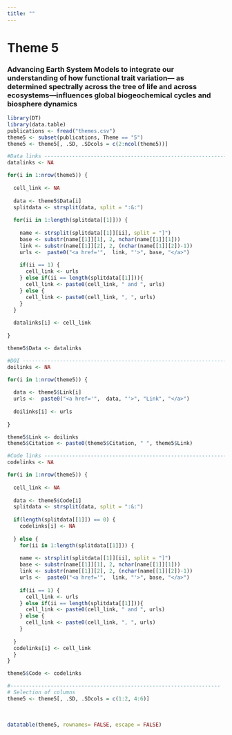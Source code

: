 ```yaml
---
title: ""
---
```


# Theme 5

### Advancing Earth System Models to integrate our understanding of how functional trait variation--- as determined spectrally across the tree of life and across ecosystems---influences global biogeochemical cycles and biosphere dynamics

```r
library(DT)
library(data.table)
publications <- fread("themes.csv")
theme5 <- subset(publications, Theme == "5")
theme5 <- theme5[, .SD, .SDcols = c(2:ncol(theme5))]

#Data links ------------------------------------------------------------------------
datalinks <- NA

for(i in 1:nrow(theme5)) {
  
  cell_link <- NA
  
  data <- theme5$Data[i]
  splitdata <- strsplit(data, split = ":&:")
  
  for(ii in 1:length(splitdata[[1]])) {
    
    name <- strsplit(splitdata[[1]][ii], split = "]")
    base <- substr(name[[1]][1], 2, nchar(name[[1]][1]))
    link <- substr(name[[1]][2], 2, (nchar(name[[1]][2])-1))
    urls <-  paste0("<a href='",  link, "'>", base, "</a>")
    
    if(ii == 1) {
      cell_link <- urls
    } else if(ii == length(splitdata[[1]])){
      cell_link <- paste0(cell_link, " and ", urls)
    } else {
      cell_link <- paste0(cell_link, ", ", urls)
    }
  }
  
  datalinks[i] <- cell_link
  
}

theme5$Data <- datalinks

#DOI -------------------------------------------------------------------------------
doilinks <- NA

for(i in 1:nrow(theme5)) {
  
  data <- theme5$Link[i]
  urls <-  paste0("<a href='",  data, "'>", "Link", "</a>")
  
  doilinks[i] <- urls
  
}

theme5$Link <- doilinks
theme5$Citation <- paste0(theme5$Citation, " ", theme5$Link)

#Code links ------------------------------------------------------------------------
codelinks <- NA

for(i in 1:nrow(theme5)) {
  
  cell_link <- NA
  
  data <- theme5$Code[i]
  splitdata <- strsplit(data, split = ":&:")
  
  if(length(splitdata[[1]]) == 0) {
    codelinks[i] <- NA
    
  } else {
    for(ii in 1:length(splitdata[[1]])) {
      
    name <- strsplit(splitdata[[1]][ii], split = "]")
    base <- substr(name[[1]][1], 2, nchar(name[[1]][1]))
    link <- substr(name[[1]][2], 2, (nchar(name[[1]][2])-1))
    urls <-  paste0("<a href='",  link, "'>", base, "</a>")
    
    if(ii == 1) {
      cell_link <- urls
    } else if(ii == length(splitdata[[1]])){
      cell_link <- paste0(cell_link, " and ", urls)
    } else {
      cell_link <- paste0(cell_link, ", ", urls)
    }
    
  }
  codelinks[i] <- cell_link
  }
}

theme5$Code <- codelinks

#--------------------------------------------------------------------
# Selection of columns
theme5 <- theme5[, .SD, .SDcols = c(1:2, 4:6)]
```

<br>

```r
datatable(theme5, rownames= FALSE, escape = FALSE)
```
